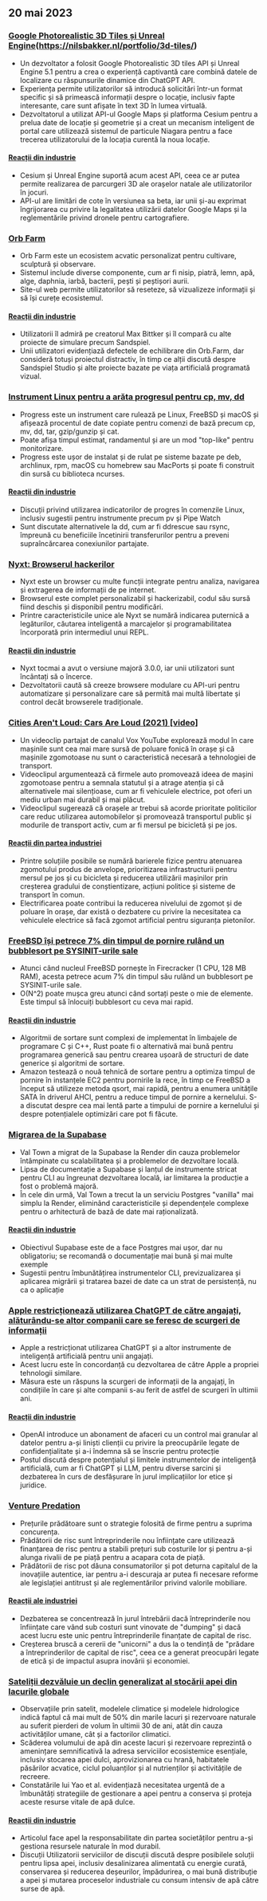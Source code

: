 

<CallToAction />

<Steps>

## 20 mai 2023

### [Google Photorealistic 3D Tiles și Unreal Engine](https://nilsbakker.nl/portfolio/3d-tiles/)(https://nilsbakker.nl/portfolio/3d-tiles/)

- Un dezvoltator a folosit Google Photorealistic 3D tiles API și Unreal Engine 5.1 pentru a crea o experiență captivantă care combină datele de localizare cu răspunsurile dinamice din ChatGPT API.
- Experiența permite utilizatorilor să introducă solicitări într-un format specific și să primească informații despre o locație, inclusiv fapte interesante, care sunt afișate în text 3D în lumea virtuală.
- Dezvoltatorul a utilizat API-ul Google Maps și platforma Cesium pentru a prelua date de locație și geometrie și a creat un mecanism inteligent de portal care utilizează sistemul de particule Niagara pentru a face trecerea utilizatorului de la locația curentă la noua locație.

#### [Reacții din industrie](http://news.ycombinator.com/item?id=36000631)

- Cesium și Unreal Engine suportă acum acest API, ceea ce ar putea permite realizarea de parcurgeri 3D ale orașelor natale ale utilizatorilor în jocuri.
- API-ul are limitări de cote în versiunea sa beta, iar unii și-au exprimat îngrijorarea cu privire la legalitatea utilizării datelor Google Maps și la reglementările privind dronele pentru cartografiere.

### [Orb Farm](https://orb.farm/)

- Orb Farm este un ecosistem acvatic personalizat pentru cultivare, sculptură și observare.
- Sistemul include diverse componente, cum ar fi nisip, piatră, lemn, apă, alge, daphnia, iarbă, bacterii, pești și peștișori aurii.
- Site-ul web permite utilizatorilor să reseteze, să vizualizeze informații și să își curețe ecosistemul.

#### [Reacții din industrie](http://news.ycombinator.com/item?id=35999835)

- Utilizatorii îl admiră pe creatorul Max Bittker și îl compară cu alte proiecte de simulare precum Sandspiel.
- Unii utilizatori evidențiază defectele de echilibrare din Orb.Farm, dar consideră totuși proiectul distractiv, în timp ce alții discută despre Sandspiel Studio și alte proiecte bazate pe viața artificială programată vizual.

### [Instrument Linux pentru a arăta progresul pentru cp, mv, dd](https://github.com/Xfennec/progress)

- Progress este un instrument care rulează pe Linux, FreeBSD și macOS și afișează procentul de date copiate pentru comenzi de bază precum cp, mv, dd, tar, gzip/gunzip și cat.
- Poate afișa timpul estimat, randamentul și are un mod "top-like" pentru monitorizare.
- Progress este ușor de instalat și de rulat pe sisteme bazate pe deb, archlinux, rpm, macOS cu homebrew sau MacPorts și poate fi construit din sursă cu biblioteca ncurses.

#### [Reacții din industrie](http://news.ycombinator.com/item?id=36000407)

- Discuții privind utilizarea indicatorilor de progres în comenzile Linux, inclusiv sugestii pentru instrumente precum pv și Pipe Watch
- Sunt discutate alternativele la dd, cum ar fi ddrescue sau rsync, împreună cu beneficiile încetinirii transferurilor pentru a preveni supraîncărcarea conexiunilor partajate.

### [Nyxt: Browserul hackerilor](https://nyxt.atlas.engineer/)

- Nyxt este un browser cu multe funcții integrate pentru analiza, navigarea și extragerea de informații de pe internet.
- Browserul este complet personalizabil și hackerizabil, codul său sursă fiind deschis și disponibil pentru modificări.
- Printre caracteristicile unice ale Nyxt se numără indicarea puternică a legăturilor, căutarea inteligentă a marcajelor și programabilitatea încorporată prin intermediul unui REPL.

#### [Reacții din industrie](http://news.ycombinator.com/item?id=36006423)

- Nyxt tocmai a avut o versiune majoră 3.0.0, iar unii utilizatori sunt încântați să o încerce.
- Dezvoltatorii caută să creeze browsere modulare cu API-uri pentru automatizare și personalizare care să permită mai multă libertate și control decât browserele tradiționale.

### [Cities Aren't Loud: Cars Are Loud (2021) [video]](https://www.youtube.com/watch?v=CTV-wwszGw8)

- Un videoclip partajat de canalul Vox YouTube explorează modul în care mașinile sunt cea mai mare sursă de poluare fonică în orașe și că mașinile zgomotoase nu sunt o caracteristică necesară a tehnologiei de transport.
- Videoclipul argumentează că firmele auto promovează ideea de mașini zgomotoase pentru a semnala statutul și a atrage atenția și că alternativele mai silențioase, cum ar fi vehiculele electrice, pot oferi un mediu urban mai durabil și mai plăcut.
- Videoclipul sugerează că orașele ar trebui să acorde prioritate politicilor care reduc utilizarea automobilelor și promovează transportul public și modurile de transport activ, cum ar fi mersul pe bicicletă și pe jos.

#### [Reacții din partea industriei](http://news.ycombinator.com/item?id=35999950)

- Printre soluțiile posibile se numără barierele fizice pentru atenuarea zgomotului produs de anvelope, prioritizarea infrastructurii pentru mersul pe jos și cu bicicleta și reducerea utilizării mașinilor prin creșterea gradului de conștientizare, acțiuni politice și sisteme de transport în comun.
- Electrificarea poate contribui la reducerea nivelului de zgomot și de poluare în orașe, dar există o dezbatere cu privire la necesitatea ca vehiculele electrice să facă zgomot artificial pentru siguranța pietonilor.

### [FreeBSD își petrece 7% din timpul de pornire rulând un bubblesort pe SYSINIT-urile sale](https://twitter.com/cperciva/status/1659558311920914432)

- Atunci când nucleul FreeBSD pornește în Firecracker (1 CPU, 128 MB RAM), acesta petrece acum 7% din timpul său rulând un bubblesort pe SYSINIT-urile sale.
- O(N^2) poate mușca greu atunci când sortați peste o mie de elemente. Este timpul să înlocuiți bubblesort cu ceva mai rapid.

#### [Reacții din industrie](http://news.ycombinator.com/item?id=36002574)

- Algoritmii de sortare sunt complexi de implementat în limbajele de programare C și C++, Rust poate fi o alternativă mai bună pentru programarea generică sau pentru crearea ușoară de structuri de date generice și algoritmi de sortare.
- Amazon testează o nouă tehnică de sortare pentru a optimiza timpul de pornire în instanțele EC2 pentru pornirile la rece, în timp ce FreeBSD a început să utilizeze metoda qsort, mai rapidă, pentru a enumera unitățile SATA în driverul AHCI, pentru a reduce timpul de pornire a kernelului. S-a discutat despre cea mai lentă parte a timpului de pornire a kernelului și despre potențialele optimizări care pot fi făcute.

### [Migrarea de la Supabase](https://blog.val.town/blog/migrating-from-supabase)

- Val Town a migrat de la Supabase la Render din cauza problemelor întâmpinate cu scalabilitatea și a problemelor de dezvoltare locală.
- Lipsa de documentație a Supabase și lanțul de instrumente stricat pentru CLI au îngreunat dezvoltarea locală, iar limitarea la producție a fost o problemă majoră.
- În cele din urmă, Val Town a trecut la un serviciu Postgres "vanilla" mai simplu la Render, eliminând caracteristicile și dependențele complexe pentru o arhitectură de bază de date mai raționalizată.

#### [Reacții din industrie](http://news.ycombinator.com/item?id=36004925)

- Obiectivul Supabase este de a face Postgres mai ușor, dar nu obligatoriu; se recomandă o documentație mai bună și mai multe exemple
- Sugestii pentru îmbunătățirea instrumentelor CLI, previzualizarea și aplicarea migrării și tratarea bazei de date ca un strat de persistență, nu ca o aplicație

### [Apple restricționează utilizarea ChatGPT de către angajați, alăturându-se altor companii care se feresc de scurgeri de informații](https://www.wsj.com/articles/apple-restricts-use-of-chatgpt-joining-other-companies-wary-of-leaks-d44d7d34)

- Apple a restricționat utilizarea ChatGPT și a altor instrumente de inteligență artificială pentru unii angajați.
- Acest lucru este în concordanță cu dezvoltarea de către Apple a propriei tehnologii similare.
- Măsura este un răspuns la scurgeri de informații de la angajați, în condițiile în care și alte companii s-au ferit de astfel de scurgeri în ultimii ani.

#### [Reacții din industrie](http://news.ycombinator.com/item?id=36000079)

- OpenAI introduce un abonament de afaceri cu un control mai granular al datelor pentru a-și liniști clienții cu privire la preocupările legate de confidențialitate și a-i îndemna să se înscrie pentru protecție
- Postul discută despre potențialul și limitele instrumentelor de inteligență artificială, cum ar fi ChatGPT și LLM, pentru diverse sarcini și dezbaterea în curs de desfășurare în jurul implicațiilor lor etice și juridice.

### [Venture Predation](https://papers.ssrn.com/sol3/papers.cfm?abstract_id=4437360)

- Prețurile prădătoare sunt o strategie folosită de firme pentru a suprima concurența.
- Prădătorii de risc sunt întreprinderile nou înființate care utilizează finanțarea de risc pentru a stabili prețuri sub costurile lor și pentru a-și alunga rivalii de pe piață pentru a acapara cota de piață.
- Prădătorii de risc pot dăuna consumatorilor și pot deturna capitalul de la inovațiile autentice, iar pentru a-i descuraja ar putea fi necesare reforme ale legislației antitrust și ale reglementărilor privind valorile mobiliare.

#### [Reacții ale industriei](http://news.ycombinator.com/item?id=36003096)

- Dezbaterea se concentrează în jurul întrebării dacă întreprinderile nou înființate care vând sub costuri sunt vinovate de "dumping" și dacă acest lucru este unic pentru întreprinderile finanțate de capital de risc.
- Creșterea bruscă a cererii de "unicorni" a dus la o tendință de "prădare a întreprinderilor de capital de risc", ceea ce a generat preocupări legate de etică și de impactul asupra inovării și economiei.

### [Sateliții dezvăluie un declin generalizat al stocării apei din lacurile globale](https://www.science.org/doi/10.1126/science.abo2812)

- Observațiile prin satelit, modelele climatice și modelele hidrologice indică faptul că mai mult de 50% din marile lacuri și rezervoare naturale au suferit pierderi de volum în ultimii 30 de ani, atât din cauza activităților umane, cât și a factorilor climatici.
- Scăderea volumului de apă din aceste lacuri și rezervoare reprezintă o amenințare semnificativă la adresa serviciilor ecosistemice esențiale, inclusiv stocarea apei dulci, aprovizionarea cu hrană, habitatele păsărilor acvatice, ciclul poluanților și al nutrienților și activitățile de recreere.
- Constatările lui Yao et al. evidențiază necesitatea urgentă de a îmbunătăți strategiile de gestionare a apei pentru a conserva și proteja aceste resurse vitale de apă dulce.

#### [Reacții din industrie](http://news.ycombinator.com/item?id=35999438)

- Articolul face apel la responsabilitate din partea societăților pentru a-și gestiona resursele naturale în mod durabil.
- Discuții Utilizatorii serviciilor de discuții discută despre posibilele soluții pentru lipsa apei, inclusiv desalinizarea alimentată cu energie curată, conservarea și reducerea deșeurilor, împădurirea, o mai bună distribuție a apei și mutarea proceselor industriale cu consum intensiv de apă către surse de apă.

</Steps>
